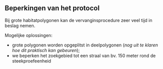 ## Beperkingen van het protocol

```{=html}
<!--
Bespreek hieronder onder welke condities het veldprotocol niet gebruikt kan worden of wanneer afwijkingen nodig zijn ten opzichte van het standaard protocol. Vermeld hier ook mogelijke interferenties, knelpunten, …
-->
```
Bij grote habitatpolygonen kan de vervanginsprocedure zeer veel tijd in beslag nemen.

Mogelijke oplossingen:

-   grote polygonen worden opgeplitst in deelpolygonen (*nog uit te klaren hoe dit praktisch kan gebeuren*);
-   we beperken het zoekgebied tot een straal van bv. 150 meter rond de steekproefeenheid
